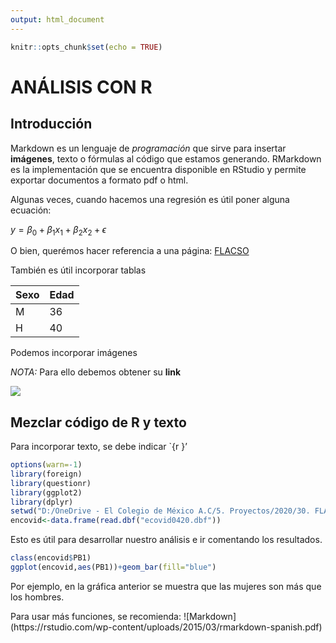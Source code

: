 ---
output: html_document
---

```{r setup, include=FALSE}
knitr::opts_chunk$set(echo = TRUE)
```

# ANÁLISIS CON R

## Introducción

Markdown es un lenguaje de *programación* que sirve para insertar **imágenes**, texto o fórmulas al código que estamos generando. RMarkdown es la implementación que se encuentra disponible en RStudio y permite exportar documentos a formato pdf o html. 

Algunas veces, cuando hacemos una regresión es útil poner alguna ecuación:

$y=\beta_{0} + \beta_{1}x_{1}+\beta_{2}x_{2}+\epsilon$

O bien, querémos hacer referencia a una página: [FLACSO](https://www.flacso.edu.mx/)


También es útil incorporar tablas

Sexo | Edad
---- | -----
M | 36
H | 40 



Podemos incorporar imágenes

*NOTA:* Para ello debemos obtener su **link**


![](https://noticias.coches.com/wp-content/uploads/2019/10/Volkswagen-R-logotipo-1.jpg)


## Mezclar código de R y texto

Para incorporar texto, se debe indicar `{r }'

```{r eval=TRUE, echo=TRUE, warning=FALSE}
options(warn=-1)
library(foreign)                 
library(questionr)              
library(ggplot2) 
library(dplyr) 
setwd("D:/OneDrive - El Colegio de México A.C/5. Proyectos/2020/30. FLACSO/Introducción a R/Datos")
encovid<-data.frame(read.dbf("ecovid0420.dbf"))
```



Esto es útil para desarrollar nuestro análisis e ir comentando los resultados.

```{r eval=TRUE, echo=TRUE, warning=FALSE}
class(encovid$PB1)    
ggplot(encovid,aes(PB1))+geom_bar(fill="blue")
```

Por ejemplo, en la gráfica anterior se muestra que las mujeres son más que los hombres.

Para usar más funciones, se recomienda: ![Markdown] (https://rstudio.com/wp-content/uploads/2015/03/rmarkdown-spanish.pdf)

